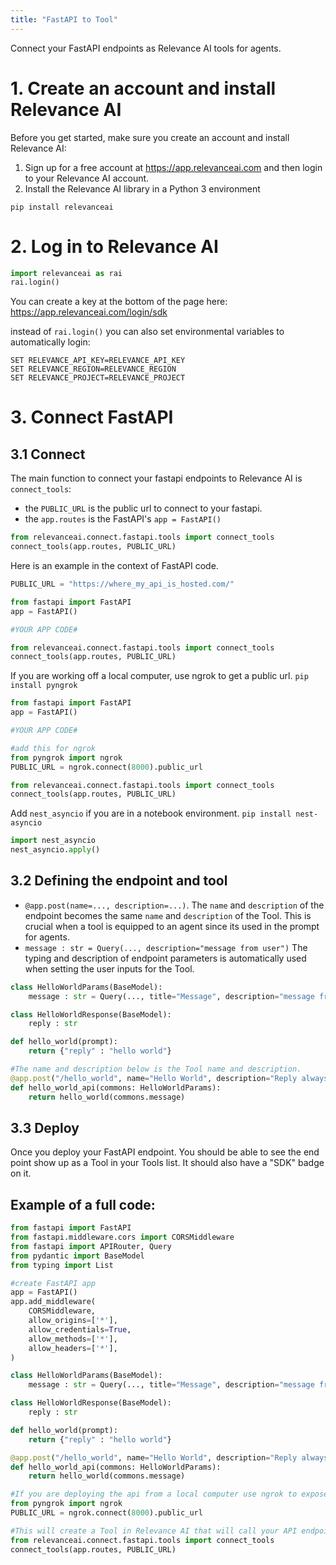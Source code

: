 ```yaml
---
title: "FastAPI to Tool"
---
```

Connect your FastAPI endpoints as Relevance AI tools for agents.

# 1. Create an account and install Relevance AI

Before you get started, make sure you create an account and install Relevance AI:
  1. Sign up for a free account at https://app.relevanceai.com and then login to your Relevance AI account.
  2. Install the Relevance AI library in a Python 3 environment

```
pip install relevanceai
```

# 2. Log in to Relevance AI

```python Python
import relevanceai as rai
rai.login()
```
You can create a key at the bottom of the page here: https://app.relevanceai.com/login/sdk

instead of `rai.login()` you can also set environmental variables to automatically login:
```
SET RELEVANCE_API_KEY=RELEVANCE_API_KEY
SET RELEVANCE_REGION=RELEVANCE_REGION
SET RELEVANCE_PROJECT=RELEVANCE_PROJECT
```

# 3. Connect FastAPI
## 3.1 Connect
The main function to connect your fastapi endpoints to Relevance AI is `connect_tools`:
- the `PUBLIC_URL` is the public url to connect to your fastapi. 
- the `app.routes` is the FastAPI's `app = FastAPI()`

```python Python
from relevanceai.connect.fastapi.tools import connect_tools
connect_tools(app.routes, PUBLIC_URL)
```

Here is an example in the context of FastAPI code.
```python Python
PUBLIC_URL = "https://where_my_api_is_hosted.com/"

from fastapi import FastAPI
app = FastAPI()

#YOUR APP CODE#

from relevanceai.connect.fastapi.tools import connect_tools
connect_tools(app.routes, PUBLIC_URL)
```

If you are working off a local computer, use ngrok to get a public url. `pip install pyngrok`

```python Python
from fastapi import FastAPI
app = FastAPI()

#YOUR APP CODE#

#add this for ngrok
from pyngrok import ngrok
PUBLIC_URL = ngrok.connect(8000).public_url

from relevanceai.connect.fastapi.tools import connect_tools
connect_tools(app.routes, PUBLIC_URL)
```

Add `nest_asyncio` if you are in a notebook environment. `pip install nest-asyncio`

```python Python
import nest_asyncio
nest_asyncio.apply()
```

## 3.2 Defining the endpoint and tool
- `@app.post(name=..., description=...)`. The `name` and `description` of the endpoint becomes the same `name` and `description` of the Tool. This is crucial when a tool is equipped to an agent since its used in the prompt for agents.
- `message : str = Query(..., description="message from user")` The typing and description of endpoint parameters is automatically used when setting the user inputs for the Tool.

```python Python
class HelloWorldParams(BaseModel):
    message : str = Query(..., title="Message", description="message from user")

class HelloWorldResponse(BaseModel):
    reply : str

def hello_world(prompt):
    return {"reply" : "hello world"}

#The name and description below is the Tool name and description.
@app.post("/hello_world", name="Hello World", description="Reply always with hello world", response_model=HelloWorldResponse)
def hello_world_api(commons: HelloWorldParams):
    return hello_world(commons.message)
```

## 3.3 Deploy
Once you deploy your FastAPI endpoint. You should be able to see the end point show up as a Tool in your Tools list. It should also have a "SDK" badge on it.


## Example of a full code:
```python Python
from fastapi import FastAPI
from fastapi.middleware.cors import CORSMiddleware
from fastapi import APIRouter, Query
from pydantic import BaseModel
from typing import List

#create FastAPI app
app = FastAPI()
app.add_middleware(
    CORSMiddleware,
    allow_origins=['*'],
    allow_credentials=True,
    allow_methods=['*'],
    allow_headers=['*'],
)

class HelloWorldParams(BaseModel):
    message : str = Query(..., title="Message", description="message from user")

class HelloWorldResponse(BaseModel):
    reply : str

def hello_world(prompt):
    return {"reply" : "hello world"}

@app.post("/hello_world", name="Hello World", description="Reply always with hello world", response_model=HelloWorldResponse)
def hello_world_api(commons: HelloWorldParams):
    return hello_world(commons.message)

#If you are deploying the api from a local computer use ngrok to expose a public url.
from pyngrok import ngrok
PUBLIC_URL = ngrok.connect(8000).public_url

#This will create a Tool in Relevance AI that will call your API endpoint
from relevanceai.connect.fastapi.tools import connect_tools
connect_tools(app.routes, PUBLIC_URL)
```